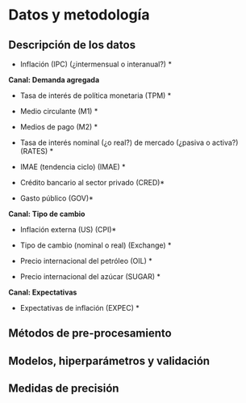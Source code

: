 # Datos y metodología

## Descripción de los datos

-   Inflación (IPC) (¿intermensual o interanual?) \*

**Canal: Demanda agregada**

-   Tasa de interés de política monetaria (TPM) \*

-   Medio circulante (M1) \*

-   Medios de pago (M2) \*

-   Tasa de interés nominal (¿o real?) de mercado (¿pasiva o activa?) (RATES) \*

-   IMAE (tendencia ciclo) (IMAE) \*

-   Crédito bancario al sector privado (CRED)\*

-   Gasto público (GOV)\*

**Canal: Tipo de cambio**

-   Inflación externa (US) (CPI)\*

-   Tipo de cambio (nominal o real) (Exchange) \*

-   Precio internacional del petróleo (OIL) \*

-   Precio internacional del azúcar (SUGAR) \*

**Canal: Expectativas**

-   Expectativas de inflación (EXPEC) \*

## Métodos de pre-procesamiento

## Modelos, hiperparámetros y validación

## Medidas de precisión
